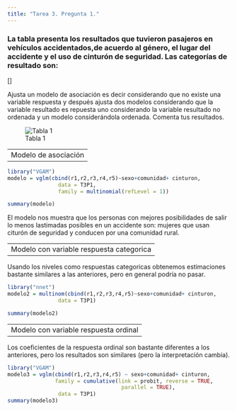 ```yaml
---
title: "Tarea 3. Pregunta 1."
---
```


### La tabla presenta los resultados que tuvieron pasajeros en vehículos accidentados,de acuerdo al género, el lugar del accidente y el uso de cinturón de seguridad. Las categorías de resultado son:

\[\begin{align*}
1.& \mbox{ No se lastimo.}\\
2.& \mbox{ Lastimado, pero sin necesidad de ser transportado en ambulancia.}\\
3.& \mbox{ Lastimado, transportado por ambulancia, pero no hospitalizado.}\\
4.& \mbox{ Lastimado, hospitalizado, pero sobrevivió.}\\
5.& \mbox{ Muerto.}
\end{align*}\]

Ajusta un modelo de asociación es decir considerando que no existe una variable respuesta y después ajusta dos modelos considerando que la variable resultado es repuesta uno considerando la variable resultado no ordenada y un modelo considerándola ordenada. Comenta tus resultados.

![Tabla 1](T3P1Tabla1.jpg)


-----------------------------------------------------
Modelo de asociación
-----------------------------------------------------

```r
library("VGAM")
modelo = vglm(cbind(r1,r2,r3,r4,r5)~sexo+comunidad+ cinturon,
                data = T3P1,
                family = multinomial(refLevel = 1)) 

summary(modelo)
```

El modelo nos muestra que los personas con mejores posibilidades de salir lo menos lastimadas posibles en un accidente son: mujeres que usan citurón de seguridad y conducen por una comunidad rural. 


---------------------------------------------------------------
Modelo con variable respuesta categorica
---------------------------------------------------------------

Usando los niveles como respuestas categoricas obtenemos estimaciones bastante similares a las anteriores, pero en general podría no pasar.

```r
library("nnet")
modelo2 = multinom(cbind(r1,r2,r3,r4,r5)~sexo+comunidad+ cinturon,
                data = T3P1) 

summary(modelo2)
```


--------------------------------------------------------
Modelo con variable respuesta ordinal
--------------------------------------------------------

Los coeficientes de la respuesta ordinal son bastante diferentes a los anteriores, pero los resultados son similares (pero la interpretación cambia).

```r
library("VGAM")
modelo3 = vglm(cbind(r1,r2,r3,r4,r5) ~ sexo+comunidad+ cinturon, 
               family = cumulative(link = probit, reverse = TRUE,
                                    parallel = TRUE), 
                data = T3P1)
summary(modelo3)
```







